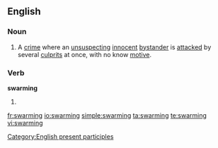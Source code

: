==English==

===Noun===
{{en-noun}}

# {{colloquial|Canada}} A [[crime]] where an [[unsuspecting]] [[innocent]] [[bystander]] is [[attacked]] by several [[culprits]] at once, with no know [[motive]].

===Verb===
'''swarming'''
# {{present participle of|swarm}}

[[Category:English present participles]]

[[fr:swarming]]
[[io:swarming]]
[[simple:swarming]]
[[ta:swarming]]
[[te:swarming]]
[[vi:swarming]]